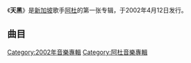 {{NoteTA
|G1=Music
}}
{{Infobox album
| name         = 天黑
| type         = studio
| artist       = [[阿杜_(新加坡歌手)|阿杜]]
| cover        = A do 01.jpg
| released     = {{start date|2002|04|12}}
| studio       = 
| genre        = [[流行_(音樂類型)|流行]]
| length       = 
| label        = [[海蝶音樂|海蝶]]
| producer     = 
| next_title   = [[坚持到底|坚持到底]]
| next_year    = 2002
}}

《'''天黑'''》是[[新加坡|新加坡]]歌手[[阿杜_(新加坡歌手)|阿杜]]的第一张专辑，于2002年4月12日发行。

== 曲目 ==
{{Tracklist
| collapsed = 
| headline = 
| font_size = 
| total_length = 

| all_writing = 
| all_music = 
| all_lyrics = 
| all_arranger = 
| all_producer = 
| all_except = 

| extra_column =

| title1 = 他一定很爱你
| note1 = 
| longnote1 = 
| music1 = 李志清
| lyrics1 = 李志清
| arranger1 = 庄加靖
| producer1 = 陈豪<br/>庄加靖<br/>许环良
| extra1 = 
| length1 = 3:30

| title2 = 天黑
| note2 = 
| longnote2 = 
| music2 = 洪典
| lyrics2 = [[林秋离|林秋离]]
| arranger2 = 梁定江
| producer2 = 许环良
| extra2 = 
| length2 = 4:18

| title3 = 天天看到你
| note3 = 
| longnote3 = 
| music3 = 许环良
| lyrics3 = 林秋离
| arranger3 = 许环良
| producer3 = 许环良
| extra3 = 
| length3 = 3:52

| title4 = 一个人住
| note4 = 
| longnote4 = 
| music4 = [[林俊杰|林俊杰]]
| lyrics4 = 范韦仁<br/>李志清<br/>林秋离
| arranger4 = {{link-yue|Terence Teo|張瑞成}}
| producer4 = 吴剑泓
| extra4 = 
| length4 = 4:17

| title5 = Andy
| note5 = 
| longnote5 = 
| music5 = 吴剑泓
| lyrics5 = 林利南<br/>林秋离
| arranger5 = 吴剑泓<br/>[[吴庆隆|吴庆隆]]
| producer5 = 吴剑泓
| extra5 = 
| length5 = 5:11

| title6 = 撕夜
| note6 = 
| longnote6 = 
| music6 = 蔡政勋
| lyrics6 = 王武雄
| arranger6 = 袁少文
| producer6 = 许环良
| extra6 = 
| length6 = 4:35

| title7 = 无法阻挡
| note7 = 
| longnote7 = 
| music7 = [[黎沸挥|黎沸挥]]
| lyrics7 = 王裕宗<br/>林秋离
| arranger7 = 吴庆隆
| producer7 = 吴剑泓
| extra7 = 
| length7 = 4:10

| title8 = 你很好
| note8 = 
| longnote8 = 
| music8 = 林宇中
| lyrics8 = [[林宇中|林宇中]]
| arranger8 = 陈军伍
| producer8 = 陈豪<br/>庄加靖
| extra8 = 
| length8 = 3:30

| title9 = 离别
| note9 = 
| longnote9 = 
| music9 = 熊美玲
| lyrics9 = 林秋离
| arranger9 = 梁定江
| producer9 = 许环良
| extra9 = 
| length9 = 3:48

| title10 = Right Here Waiting
| note10 = 
| longnote10 = 原唱：[[理查·马克斯|理查·马克斯]]
| music10 = Richard Marx
| lyrics10 = Richard Marx
| arranger10 = 吴剑泓
| producer10 = 吴剑泓
| extra10 = 
| length10 = 4:10
}}


{{ADO Album}}

[[Category:2002年音樂專輯|Category:2002年音樂專輯]]
[[Category:阿杜音樂專輯|Category:阿杜音樂專輯]]